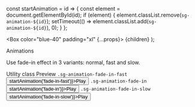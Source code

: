 const startAnimation = id => {
  const element = document.getElementById(id);
  if (element) {
    element.classList.remove(`sg-animation-${id}`);
    setTimeout(() => element.classList.add(`sg-animation-${id}`), 0);
  }
};

  <Box color="blue-40" padding="xl" {...props}>
    {children}
  </Box>
);

<Meta title="Utilities/Animations" />

<PageHeader type="utility">Animations</PageHeader>

Use fade-in effect in 3 variants: normal, fast and slow.

<StoryVariantTable>
  <thead>
    <tr>
      <td>
        <Text weight="bold">Utility class</Text>
      </td>
      <td>
        <Text weight="bold">Preview</Text>
      </td>
    </tr>
  </thead>
  <tbody>
    <tr>
      <td>
        <code>.sg-animation-fade-in-fast</code>
      </td>
      <td>
        <BlueBox className="sg-animation-fade-in-fast" id="fade-in-fast">
          <Button onClick={() => startAnimation('fade-in-fast')}>Play</Button>
        </BlueBox>
      </td>
    </tr>
    <tr>
      <td>
        <code>.sg-animation-fade-in</code>
      </td>
      <td>
        <BlueBox className="sg-animation-fade-in" id="fade-in">
          <Button onClick={() => startAnimation('fade-in')}>Play</Button>
        </BlueBox>
      </td>
    </tr>
    <tr>
      <td>
        <code>.sg-animation-fade-in-slow</code>
      </td>
      <td>
        <BlueBox className="sg-animation-fade-in-slow" id="fade-in-slow">
          <Button onClick={() => startAnimation('fade-in-slow')}>Play</Button>
        </BlueBox>
      </td>
    </tr>
  </tbody>
</StoryVariantTable>
